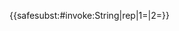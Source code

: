 {{<includeonly>safesubst:</includeonly>#invoke:String|rep|1={{{2|}}}|2={{{1|<noinclude>1</noinclude>}}}}}<noinclude>
{{doc}}
</noinclude>